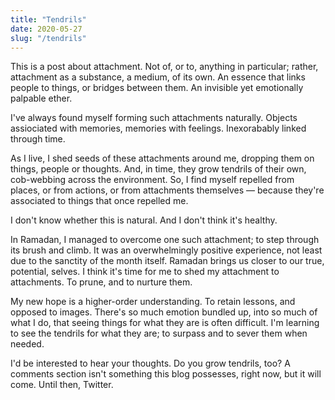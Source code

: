 ```yaml
---
title: "Tendrils"
date: 2020-05-27
slug: "/tendrils"
---
```


This is a post about attachment. Not of, or to, anything in particular; rather, attachment as a substance, a medium, of its own. An essence that links people to things, or bridges between them. An invisible yet emotionally palpable ether.

I've always found myself forming such attachments naturally. Objects assiociated with memories, memories with feelings. Inexorabably linked through time.

As I live, I shed seeds of these attachments around me, dropping them on things, people or thoughts. And, in time, they grow tendrils of their own, cob-webbing across the environment. So, I find myself repelled from places, or from actions, or from attachments themselves — because they're associated to things that once repelled me.

I don't know whether this is natural. And I don't think it's healthy.

In Ramadan, I managed to overcome one such attachment; to step through its brush and climb. It was an overwhelmingly positive experience, not least due to the sanctity of the month itself. Ramadan brings us closer to our true, potential, selves. I think it's time for me to shed my attachment to attachments. To prune, and to nurture them.

My new hope is a higher-order understanding. To retain lessons, and opposed to images. There's so much emotion bundled up, into so much of what I do, that seeing things for what they are is often difficult. I'm learning to see the tendrils for what they are; to surpass and to sever them when needed.

I'd be interested to hear your thoughts. Do you grow tendrils, too? A comments section isn't something this blog possesses, right now, but it will come. Until then, Twitter.
